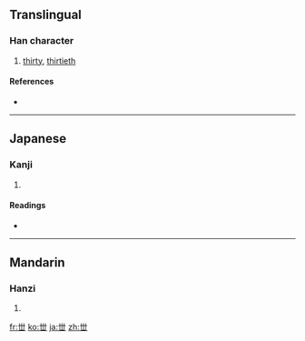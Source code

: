 {{also|世}}<!-- may be replaced by zh-forms -->
==Translingual==

===Han character===
{{Han char|rn=1|rad=一|as=03|sn=4|four=|canj=廿十 (TJ), X廿十 (XTJ)}}

# [[thirty]], [[thirtieth]]

====References====
* {{Han ref|kx=0078.021|dkj=00032|dj=0156.010|hdz=10014.050|uh=4E17|ud=19991}}

----

==Japanese==

===Kanji===
{{ja-kanji|grade=|rs=一03}}

# {{defn|Japanese}}

====Readings====
* {{ja-readings|on=[[せい]] (sei), [[せ]] (se)|kun=[[よ]] (yo)}}

----

==Mandarin==

===Hanzi===
{{cmn-hanzi|pin=[[shì]] ([[shi4]])|wg=shih<sup>4</sup>}}

# {{defn|Mandarin}}

[[fr:丗]]
[[ko:丗]]
[[ja:丗]]
[[zh:丗]]